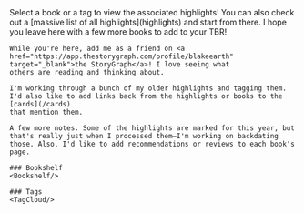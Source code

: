 
<Layout title="Library">
    Select a book or a tag to view the associated highlights! You can also check out a [massive list of all highlights](highlights) and start from there. I hope
    you leave here with a few more books to add to your TBR!

    While you're here, add me as a friend on <a href="https://app.thestorygraph.com/profile/blakeearth" target="_blank">the StoryGraph</a>! I love seeing what
    others are reading and thinking about.

    I'm working through a bunch of my older highlights and tagging them. I'd also like to add links back from the highlights or books to the [cards](/cards)
    that mention them. 
    
    A few more notes. Some of the highlights are marked for this year, but that's really just when I processed them—I'm working on backdating
    those. Also, I'd like to add recommendations or reviews to each book's page.

    ### Bookshelf
    <Bookshelf/>
    
    ### Tags
    <TagCloud/>
</Layout>
